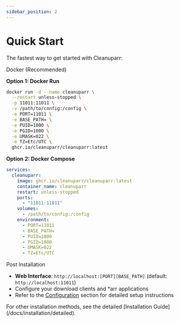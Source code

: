 ```yaml
---
sidebar_position: 2
---
```



# Quick Start

<div className={styles.documentationPage}>

The fastest way to get started with Cleanuparr:

<div className={styles.section}>

<SectionTitle>Docker (Recommended)</SectionTitle>

**Option 1: Docker Run**
```bash
docker run -d --name cleanuparr \
  --restart unless-stopped \
  -p 11011:11011 \
  -v /path/to/config:/config \
  -e PORT=11011 \
  -e BASE_PATH= \
  -e PUID=1000 \
  -e PGID=1000 \
  -e UMASK=022 \
  -e TZ=Etc/UTC \
  ghcr.io/cleanuparr/cleanuparr:latest
```

**Option 2: Docker Compose**
```yaml
services:
  cleanuparr:
    image: ghcr.io/cleanuparr/cleanuparr:latest
    container_name: cleanuparr
    restart: unless-stopped
    ports:
      - "11011:11011"
    volumes:
      - /path/to/config:/config
    environment:
      - PORT=11011
      - BASE_PATH=
      - PUID=1000
      - PGID=1000
      - UMASK=022
      - TZ=Etc/UTC
```

</div>

<div className={styles.section}>

<SectionTitle>Post Installation</SectionTitle>

- **Web Interface**: `http://localhost:[PORT][BASE_PATH]` (default: `http://localhost:11011`)
- Configure your download clients and *arr applications
- Refer to the [Configuration](/docs/category/configuration) section for detailed setup instructions

</div>

<Note>
For other installation methods, see the detailed [Installation Guide](/docs/installation/detailed).
</Note>

</div> 